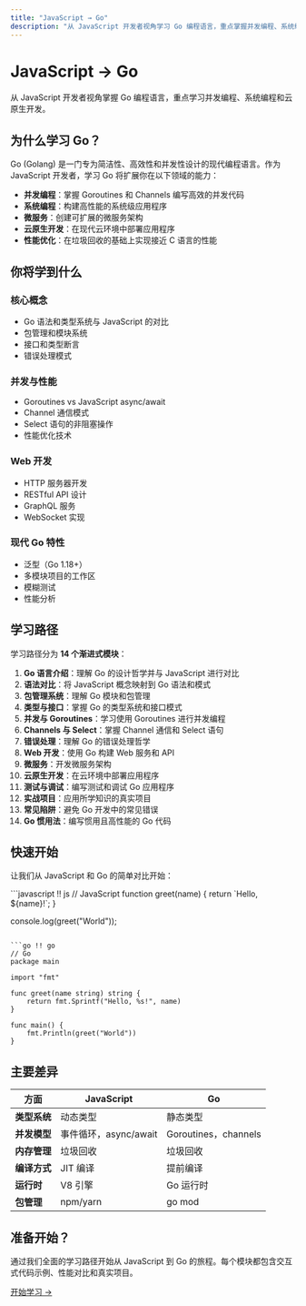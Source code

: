 ```yaml
---
title: "JavaScript → Go"
description: "从 JavaScript 开发者视角学习 Go 编程语言，重点掌握并发编程、系统编程和云原生开发"
---
```


# JavaScript → Go

从 JavaScript 开发者视角掌握 Go 编程语言，重点学习并发编程、系统编程和云原生开发。

## 为什么学习 Go？

Go (Golang) 是一门专为简洁性、高效性和并发性设计的现代编程语言。作为 JavaScript 开发者，学习 Go 将扩展你在以下领域的能力：

- **并发编程**：掌握 Goroutines 和 Channels 编写高效的并发代码
- **系统编程**：构建高性能的系统级应用程序
- **微服务**：创建可扩展的微服务架构
- **云原生开发**：在现代云环境中部署应用程序
- **性能优化**：在垃圾回收的基础上实现接近 C 语言的性能

## 你将学到什么

### 核心概念
- Go 语法和类型系统与 JavaScript 的对比
- 包管理和模块系统
- 接口和类型断言
- 错误处理模式

### 并发与性能
- Goroutines vs JavaScript async/await
- Channel 通信模式
- Select 语句的非阻塞操作
- 性能优化技术

### Web 开发
- HTTP 服务器开发
- RESTful API 设计
- GraphQL 服务
- WebSocket 实现

### 现代 Go 特性
- 泛型（Go 1.18+）
- 多模块项目的工作区
- 模糊测试
- 性能分析

## 学习路径

学习路径分为 **14 个渐进式模块**：

1. **Go 语言介绍**：理解 Go 的设计哲学并与 JavaScript 进行对比
2. **语法对比**：将 JavaScript 概念映射到 Go 语法和模式
3. **包管理系统**：理解 Go 模块和包管理
4. **类型与接口**：掌握 Go 的类型系统和接口模式
5. **并发与 Goroutines**：学习使用 Goroutines 进行并发编程
6. **Channels 与 Select**：掌握 Channel 通信和 Select 语句
7. **错误处理**：理解 Go 的错误处理哲学
8. **Web 开发**：使用 Go 构建 Web 服务和 API
9. **微服务**：开发微服务架构
10. **云原生开发**：在云环境中部署应用程序
11. **测试与调试**：编写测试和调试 Go 应用程序
12. **实战项目**：应用所学知识的真实项目
13. **常见陷阱**：避免 Go 开发中的常见错误
14. **Go 惯用法**：编写惯用且高性能的 Go 代码

## 快速开始

让我们从 JavaScript 和 Go 的简单对比开始：

<UniversalEditor title="Hello World 对比" compare={true}>
```javascript !! js
// JavaScript
function greet(name) {
    return `Hello, ${name}!`;
}

console.log(greet("World"));
```

```go !! go
// Go
package main

import "fmt"

func greet(name string) string {
    return fmt.Sprintf("Hello, %s!", name)
}

func main() {
    fmt.Println(greet("World"))
}
```
</UniversalEditor>

## 主要差异

| 方面 | JavaScript | Go |
|------|------------|----|
| **类型系统** | 动态类型 | 静态类型 |
| **并发模型** | 事件循环，async/await | Goroutines，channels |
| **内存管理** | 垃圾回收 | 垃圾回收 |
| **编译方式** | JIT 编译 | 提前编译 |
| **运行时** | V8 引擎 | Go 运行时 |
| **包管理** | npm/yarn | go mod |

## 准备开始？

通过我们全面的学习路径开始从 JavaScript 到 Go 的旅程。每个模块都包含交互式代码示例、性能对比和真实项目。

[开始学习 →](/js2go/module-00-go-introduction) 